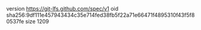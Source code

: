 version https://git-lfs.github.com/spec/v1
oid sha256:9df111e457943434c35e714fed38fb5f22a71e66471f4895310f43f5f80537fe
size 1209
